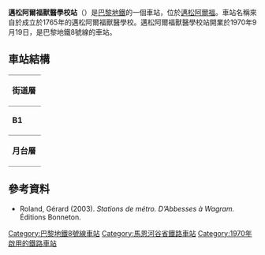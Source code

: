 {{expand|time=2016-03-09T02:07:59+00:00}}
{{no footnotes|time=2016-03-09T02:07:59+00:00}}
{{Infobox station
| name                = 邁松阿爾福獸醫學校站
| symbol_location     = paris
| symbol              = m
| symbol2             = 
| type                = [[巴黎地鐵|巴黎地鐵]]車站
| image               = [[File:Metro_Paris_03.jpg|275px]]
| alt                 = 
| caption             = 
| other_name          = 
| address             = [[邁松阿爾福|邁松阿爾福]]
| borough             = [[法蘭西島|法蘭西島]]
| country             = 法國
| iso_region          = FR_scale:2000
| coordinates_display = title
| coordinates_format  = dms
| latd  = 48.81519| latm  = | lats  = | latNS  = 
| longd = 2.421882| longm = | longs = | longEW = 
| coordinates         = 
| owned               = [[RATP|RATP]]
| operator            = [[RATP|RATP]]
| line                = 
| disabled            = 
| zone                = 1
| opened              = {{Start-date|1970年9月19日}}
| closed              = 
| services            = 
| map_type            = France Paris
}}
'''邁松阿爾福獸醫學校站'''（{{lang-fr|École Vétérinaire de Maisons-Alfort}}）是[[巴黎地鐵|巴黎地鐵]]的一個車站，位於[[邁松阿爾福|邁松阿爾福]]。車站名稱來自於成立於1765年的邁松阿爾福獸醫學校。邁松阿爾福獸醫學校站開業於1970年9月19日，是巴黎地鐵8號線的車站。
== 車站結構 ==
{| border=0 cellspacing=0 cellpadding=3
|style="border-bottom:solid 1px gray;border-top:solid 1px gray;" width=50 valign=top|'''街道層'''
|-
|style="border-bottom:solid 1px gray;border-top:solid 1px gray;" width=50 valign=top|'''B1'''
|style="border-top:solid 1px gray;border-bottom:solid 1px gray;" width=100 valign=top|月台連接夾層
|-
|style="border-bottom:solid 1px gray;" width=50 rowspan=4 valign=top|'''月台層'''
|style="border-top:solid 1px gray;border-right:solid 2px black;border-left:solid 2px black;border-bottom:solid 2px black;" colspan=2|<center><small>[[側式月台|側式月台]]，右側開門</small></center>
|-
|style="border-bottom:solid 1px gray;" width=150|往巴拉
|style="border-bottom:solid 1px gray;" width=450|{{arrow|L}} [[File:Metro-M.svg|16x16px]][[File:Paris_Metro_8.svg|16x16px]]往[[巴拉站|巴拉]]<small>（[[沙朗通學校站|沙朗通學校]]）</small>
|-
|往湖之角
|{{arrow|R}} [[File:Metro-M.svg|16x16px]][[File:Paris_Metro_8.svg|16x16px]]往[[湖之角站|湖之角]]<small>（[[邁松阿爾福體育場站|邁松阿爾福體育場]]）</small>
|-
|style="border-top:solid 2px black;border-right:solid 2px black;border-left:solid 2px black;border-bottom:solid 1px gray;" colspan=2|<center><small>[[側式月台|側式月台]]，右側開門</small></center>
|}
{{commons category|École Vétérinaire de Maisons-Alfort (Paris Metro)}}

==參考資料==
*Roland, Gérard (2003). ''Stations de métro. D’Abbesses à Wagram.'' Éditions Bonneton.
{{巴黎地鐵8號線}}
{{DEFAULTSORT:École Vétérinaire de Maisons-Alfort}}
[[Category:巴黎地鐵8號線車站|Category:巴黎地鐵8號線車站]]
[[Category:馬恩河谷省鐵路車站|Category:馬恩河谷省鐵路車站]]
[[Category:1970年啟用的鐵路車站|Category:1970年啟用的鐵路車站]]
